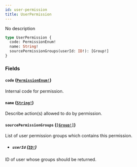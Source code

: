 ```yaml
---
id: user-permission
title: UserPermission
---
```


No description

```graphql
type UserPermission {
  code: PermissionEnum!
  name: String!
  sourcePermissionGroups(userId: ID!): [Group!]
}
```

### Fields

#### `code` ([`PermissionEnum!`](../../../developer/api-reference/enums/permission-enum))

Internal code for permission.

#### `name` ([`String!`](../../../developer/api-reference/scalars/string))

Describe action(s) allowed to do by permission.

#### `sourcePermissionGroups` ([`[Group!]`](../../../developer/api-reference/objects/group))

List of user permission groups which contains this permission.

- ##### `userId` ([`ID!`](../../../developer/api-reference/scalars/id))

ID of user whose groups should be returned.
